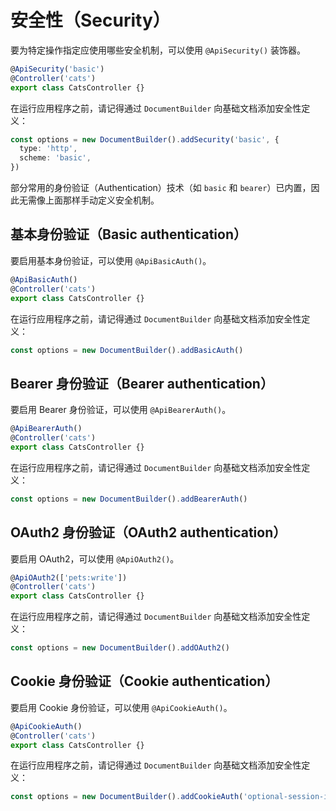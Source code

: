 # 安全性（Security）

要为特定操作指定应使用哪些安全机制，可以使用 `@ApiSecurity()` 装饰器。

```ts
@ApiSecurity('basic')
@Controller('cats')
export class CatsController {}
```

在运行应用程序之前，请记得通过 `DocumentBuilder` 向基础文档添加安全性定义：

```ts
const options = new DocumentBuilder().addSecurity('basic', {
  type: 'http',
  scheme: 'basic',
})
```

部分常用的身份验证（Authentication）技术（如 `basic` 和 `bearer`）已内置，因此无需像上面那样手动定义安全机制。

## 基本身份验证（Basic authentication）

要启用基本身份验证，可以使用 `@ApiBasicAuth()`。

```ts
@ApiBasicAuth()
@Controller('cats')
export class CatsController {}
```

在运行应用程序之前，请记得通过 `DocumentBuilder` 向基础文档添加安全性定义：

```ts
const options = new DocumentBuilder().addBasicAuth()
```

## Bearer 身份验证（Bearer authentication）

要启用 Bearer 身份验证，可以使用 `@ApiBearerAuth()`。

```ts
@ApiBearerAuth()
@Controller('cats')
export class CatsController {}
```

在运行应用程序之前，请记得通过 `DocumentBuilder` 向基础文档添加安全性定义：

```ts
const options = new DocumentBuilder().addBearerAuth()
```

## OAuth2 身份验证（OAuth2 authentication）

要启用 OAuth2，可以使用 `@ApiOAuth2()`。

```ts
@ApiOAuth2(['pets:write'])
@Controller('cats')
export class CatsController {}
```

在运行应用程序之前，请记得通过 `DocumentBuilder` 向基础文档添加安全性定义：

```ts
const options = new DocumentBuilder().addOAuth2()
```

## Cookie 身份验证（Cookie authentication）

要启用 Cookie 身份验证，可以使用 `@ApiCookieAuth()`。

```ts
@ApiCookieAuth()
@Controller('cats')
export class CatsController {}
```

在运行应用程序之前，请记得通过 `DocumentBuilder` 向基础文档添加安全性定义：

```ts
const options = new DocumentBuilder().addCookieAuth('optional-session-id')
```
